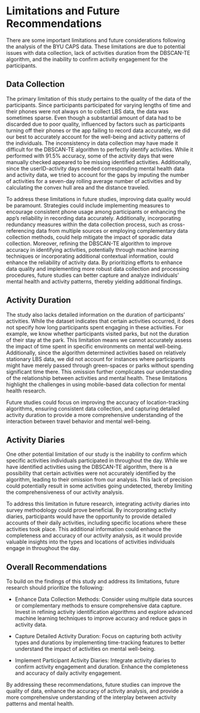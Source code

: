 # Limitations and Future Recommendations

There are some important limitations and future considerations following the analysis of the BYU CAPS data. These limitations are due to potential issues with data collection, lack of activities duration from the DBSCAN-TE algorithm, and the inability to confirm activity engagement for the participants.

## Data Collection

The primary limitation of this study pertains to the quality of the data of the participants. Since participants participated for varying lengths of time and their phones were not always on to collect LBS data, the data was sometimes sparse. Even though a substantial amount of data had to be discarded due to poor quality, influenced by factors such as participants turning off their phones or the app failing to record data accurately, we did our best to accurately account for the well-being and activity patterns of the individuals. The inconsistency in data collection may have made it difficult for the DBSCAN-TE algorithm to perfectly identify activities. While it performed with 91.5% accuracy, some of the activity days that were manually checked appeared to be missing identified activities. Additionally, since the userID-activity days needed corresponding mental health data and activity data, we tried to account for the gaps by imputing the number of activities for a seven-day rolling average number of activities and by calculating the convex hull area and the distance traveled.

To address these limitations in future studies, improving data quality would be paramount. Strategies could include implementing measures to encourage consistent phone usage among participants or enhancing the app's reliability in recording data accurately. Additionally, incorporating redundancy measures within the data collection process, such as cross-referencing data from multiple sources or employing complementary data collection methods, could help mitigate the impact of sporadic data collection. Moreover, refining the DBSCAN-TE algorithm to improve accuracy in identifying activities, potentially through machine learning techniques or incorporating additional contextual information, could enhance the reliability of activity data. By prioritizing efforts to enhance data quality and implementing more robust data collection and processing procedures, future studies can better capture and analyze individuals' mental health and activity patterns, thereby yielding additional findings.

## Activity Duration

The study also lacks detailed information on the duration of participants' activities. While the dataset indicates that certain activities occurred, it does not specify how long participants spent engaging in these activities. For example, we know whether participants visited parks, but not the duration of their stay at the park. This limitation means we cannot accurately assess the impact of time spent in specific environments on mental well-being. Additionally, since the algorithm determined activities based on relatively stationary LBS data, we did not account for instances where participants might have merely passed through green-spaces or parks without spending significant time there. This omission further complicates our understanding of the relationship between activities and mental health. These limitations highlight the challenges in using mobile-based data collection for mental health research.

Future studies could focus on improving the accuracy of location-tracking algorithms, ensuring consistent data collection, and capturing detailed activity duration to provide a more comprehensive understanding of the interaction between travel behavior and mental well-being.

## Activity Diaries

One other potential limitation of our study is the inability to confirm which specific activities individuals participated in throughout the day. While we have identified activities using the DBSCAN-TE algorithm, there is a possibility that certain activities were not accurately identified by the algorithm, leading to their omission from our analysis. This lack of precision could potentially result in some activities going undetected, thereby limiting the comprehensiveness of our activity analysis.

To address this limitation in future research, integrating activity diaries into survey methodology could prove beneficial. By incorporating activity diaries, participants would have the opportunity to provide detailed accounts of their daily activities, including specific locations where these activities took place. This additional information could enhance the completeness and accuracy of our activity analysis, as it would provide valuable insights into the types and locations of activities individuals engage in throughout the day.

## Overall Recommendations

To build on the findings of this study and address its limitations, future research should prioritize the following:

-   Enhance Data Collection Methods: Consider using multiple data sources or complementary methods to ensure comprehensive data capture. Invest in refining activity identification algorithms and explore advanced machine learning techniques to improve accuracy and reduce gaps in activity data.

-   Capture Detailed Activity Duration: Focus on capturing both activity types and durations by implementing time-tracking features to better understand the impact of activities on mental well-being.

-   Implement Participant Activity Diaries: Integrate activity diaries to confirm activity engagement and duration. Enhance the completeness and accuracy of daily activity engagement.

By addressing these recommendations, future studies can improve the quality of data, enhance the accuracy of activity analysis, and provide a more comprehensive understanding of the interplay between activity patterns and mental health.
